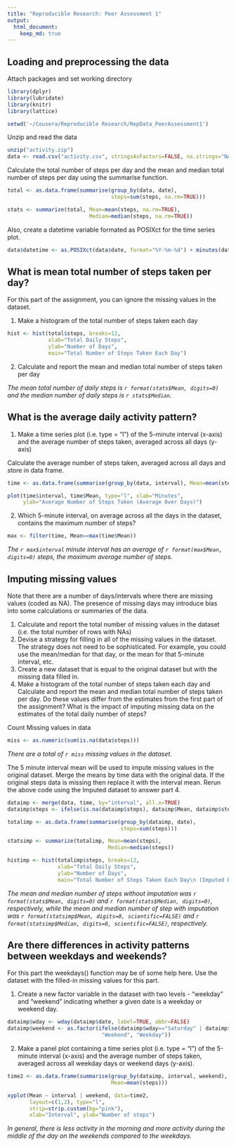 ```yaml
---
title: "Reproducible Research: Peer Assessment 1"
output: 
  html_document:
    keep_md: true
---    
```


## Loading and preprocessing the data

Attach packages and set working directory

```r
library(dplyr)
library(lubridate)
library(knitr)
library(lattice)

setwd('~/Cousera/Reproducible Research/RepData_PeerAssessment1')
```

Unzip and read the data

```r
unzip("activity.zip")
data <- read.csv("activity.csv", stringsAsFactors=FALSE, na.strings="NA")
```

Calculate the total number of steps per day and the mean and median total number of steps per day using the summarise function.  

```r
total <- as.data.frame(summarise(group_by(data, date), 
                                 steps=sum(steps, na.rm=TRUE)))

stats <- summarize(total, Mean=mean(steps, na.rm=TRUE),
                          Median=median(steps, na.rm=TRUE))
```

Also, create a datetime variable formated as POSIXct for the time series plot.

```r
data$datetime <- as.POSIXct(data$date, format="%Y-%m-%d") + minutes(data$interval)
```


## What is mean total number of steps taken per day?

For this part of the assignment, you can ignore the missing values in the dataset.

1. Make a histogram of the total number of steps taken each day 


```r
hist <- hist(total$steps, breaks=12,
             xlab="Total Daily Steps",
             ylab="Number of Days",
             main="Total Number of Steps Taken Each Day")
```

2. Calculate and report the mean and median total number of steps taken per day

*The mean total number of daily steps is `r format(stats$Mean, digits=0)` and the median number of daily steps is `r stats$Median`.*


## What is the average daily activity pattern?

1. Make a time series plot (i.e. type = "l") of the 5-minute interval (x-axis)
and the average number of steps taken, averaged across all days (y-axis)

Calculate the average number of steps taken, averaged across all days and store in data frame.

```r
time <- as.data.frame(summarise(group_by(data, interval), Mean=mean(steps, na.rm=TRUE)))

plot(time$interval, time$Mean, type="l", xlab="Minutes",
     ylab="Average Number of Steps Taken (Average Over Days)")
```


2. Which 5-minute interval, on average across all the days in the dataset,
contains the maximum number of steps?


```r
max <- filter(time, Mean==max(time$Mean))
```

*The `r max$interval` minute interval has an average of `r format(max$Mean, digits=0)` steps, the maximum average number of steps.*


## Imputing missing values

Note that there are a number of days/intervals where there are missing values
(coded as NA). The presence of missing days may introduce bias into some
calculations or summaries of the data.

1. Calculate and report the total number of missing values in the dataset
(i.e. the total number of rows with NAs)
2. Devise a strategy for filling in all of the missing values in the dataset. The
strategy does not need to be sophisticated. For example, you could use
the mean/median for that day, or the mean for that 5-minute interval, etc.
3. Create a new dataset that is equal to the original dataset but with the
missing data filled in.
4. Make a histogram of the total number of steps taken each day and Calculate
and report the mean and median total number of steps taken per day. Do
these values differ from the estimates from the first part of the assignment?
What is the impact of imputing missing data on the estimates of the total
daily number of steps?

Count Missing values in data


```r
miss <- as.numeric(sum(is.na(data$steps)))
```

*There are a total of `r miss` missing values in the dataset.*\n

The 5 minute interval mean will be used to impute missing values in the original dataset.  Merge the means by time data with the original data. If the original steps data is missing then replace it with the interval mean.  Rerun the above code using the Imputed dataset to answer part 4.


```r
dataimp <- merge(data, time, by="interval", all.x=TRUE)
dataimp$steps <- ifelse(is.na(dataimp$steps), dataimp$Mean, dataimp$steps)

totalimp <- as.data.frame(summarise(group_by(dataimp, date), 
                                    steps=sum(steps)))

statsimp <- summarize(totalimp, Mean=mean(steps),
                                Median=median(steps))

histimp <- hist(totalimp$steps, breaks=12,
                xlab="Total Daily Steps",
                ylab="Number of Days",
                main="Total Number of Steps Taken Each Day\n (Imputed Data)")
```

*The mean and median number of steps without imputation was `r format(stats$Mean, digits=0)` and `r format(stats$Median, digits=0)`, respectively, while the mean and median number of step with imputation was `r format(statsimp$Mean, digits=0, scientific=FALSE)` and `r format(statsimp$Median, digits=0, scientific=FALSE)`, respectively.*


## Are there differences in activity patterns between weekdays and weekends?

For this part the weekdays() function may be of some help here. Use the dataset
with the filled-in missing values for this part.

1. Create a new factor variable in the dataset with two levels - "weekday"
and "weekend" indicating whether a given date is a weekday or weekend
day.


```r
dataimp$wday <- wday(dataimp$date, label=TRUE, abbr=FALSE)
dataimp$weekend <- as.factor(ifelse(dataimp$wday=="Saturday" | dataimp$wday=="Sunday",
                              "Weekend", "Weekday"))
```


2. Make a panel plot containing a time series plot (i.e. type = "l") of the
5-minute interval (x-axis) and the average number of steps taken, averaged
across all weekday days or weekend days (y-axis).


```r
time2 <- as.data.frame(summarise(group_by(dataimp, interval, weekend),
                                 Mean=mean(steps)))

xyplot(Mean ~ interval | weekend, data=time2, 
       layout=c(1,2), type="l",
       strip=strip.custom(bg="pink"),
       xlab="Interval", ylab="Number of steps")
```


*In general, there is less activity in the morning and more activity during the middle of the day on the weekends compared to the weekdays.*
